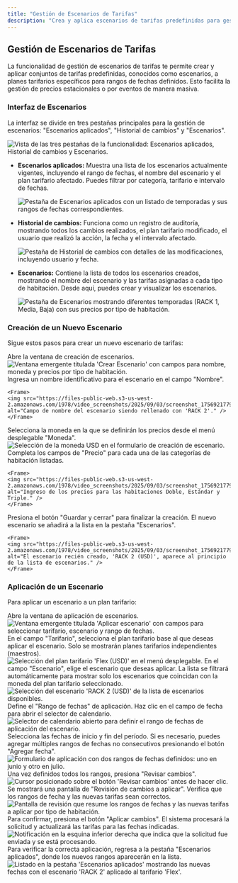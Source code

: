 ```yaml
---
title: "Gestión de Escenarios de Tarifas"
description: "Crea y aplica escenarios de tarifas predefinidas para gestionar precios estacionales o por eventos de manera eficiente."
---
```


## Gestión de Escenarios de Tarifas

La funcionalidad de gestión de escenarios de tarifas te permite crear y aplicar conjuntos de tarifas predefinidas, conocidos como escenarios, a planes tarifarios específicos para rangos de fechas definidos. Esto facilita la gestión de precios estacionales o por eventos de manera masiva.

### Interfaz de Escenarios

La interfaz se divide en tres pestañas principales para la gestión de escenarios: "Escenarios aplicados", "Historial de cambios" y "Escenarios".

<Frame>
<img src="https://files-public-web.s3-us-west-2.amazonaws.com/1978/video_screenshots/2025/09/03/screenshot_1756921778_0_68b87fb2d51be.jpg" alt="Vista de las tres pestañas de la funcionalidad: Escenarios aplicados, Historial de cambios y Escenarios." />
</Frame>

*   **Escenarios aplicados:** Muestra una lista de los escenarios actualmente vigentes, incluyendo el rango de fechas, el nombre del escenario y el plan tarifario afectado. Puedes filtrar por categoría, tarifario e intervalo de fechas.

    <Frame caption="Pestaña de Escenarios aplicados con un listado de temporadas y sus rangos de fechas correspondientes.">
    <img src="https://files-public-web.s3-us-west-2.amazonaws.com/1978/video_screenshots/2025/09/03/screenshot_1756921779_1_68b87fb318d8c.jpg" alt="Pestaña de Escenarios aplicados con un listado de temporadas y sus rangos de fechas correspondientes." />
    </Frame>

*   **Historial de cambios:** Funciona como un registro de auditoría, mostrando todos los cambios realizados, el plan tarifario modificado, el usuario que realizó la acción, la fecha y el intervalo afectado.

    <Frame caption="Pestaña de Historial de cambios con detalles de las modificaciones, incluyendo usuario y fecha.">
    <img src="https://files-public-web.s3-us-west-2.amazonaws.com/1978/video_screenshots/2025/09/03/screenshot_1756921779_2_68b87fb32a43c.jpg" alt="Pestaña de Historial de cambios con detalles de las modificaciones, incluyendo usuario y fecha." />
    </Frame>

*   **Escenarios:** Contiene la lista de todos los escenarios creados, mostrando el nombre del escenario y las tarifas asignadas a cada tipo de habitación. Desde aquí, puedes crear y visualizar los escenarios.

    <Frame caption="Pestaña de Escenarios mostrando diferentes temporadas (RACK 1, Media, Baja) con sus precios por tipo de habitación.">
    <img src="https://files-public-web.s3-us-west-2.amazonaws.com/1978/video_screenshots/2025/09/03/screenshot_1756921779_3_68b87fb348b0a.jpg" alt="Pestaña de Escenarios mostrando diferentes temporadas (RACK 1, Media, Baja) con sus precios por tipo de habitación." />
    </Frame>

### Creación de un Nuevo Escenario

Sigue estos pasos para crear un nuevo escenario de tarifas:

<Steps>
<Step title="Accede a la ventana de creación">
  Abre la ventana de creación de escenarios.

  <Frame>
  <img src="https://files-public-web.s3-us-west-2.amazonaws.com/1978/video_screenshots/2025/09/03/screenshot_1756921779_4_68b87fb35f126.jpg" alt="Ventana emergente titulada 'Crear Escenario' con campos para nombre, moneda y precios por tipo de habitación." />
  </Frame>
</Step>

<Step title="Ingresa el nombre del escenario">
  Ingresa un nombre identificativo para el escenario en el campo "Nombre".

    <Frame>
    <img src="https://files-public-web.s3-us-west-2.amazonaws.com/1978/video_screenshots/2025/09/03/screenshot_1756921779_5_68b87fb378f3e.jpg" alt="Campo de nombre del escenario siendo rellenado con 'RACK 2'." />
    </Frame>
</Step>

<Step title="Selecciona la moneda">
  Selecciona la moneda en la que se definirán los precios desde el menú desplegable "Moneda".

  <Frame>
  <img src="https://files-public-web.s3-us-west-2.amazonaws.com/1978/video_screenshots/2025/09/03/screenshot_1756921779_6_68b87fb38f2e8.jpg" alt="Selección de la moneda USD en el formulario de creación de escenario." />
  </Frame>
</Step>

<Step title="Define los precios por habitación">
  Completa los campos de "Precio" para cada una de las categorías de habitación listadas.

    <Frame>
    <img src="https://files-public-web.s3-us-west-2.amazonaws.com/1978/video_screenshots/2025/09/03/screenshot_1756921779_7_68b87fb39f13b.jpg" alt="Ingreso de los precios para las habitaciones Doble, Estándar y Triple." />
    </Frame>
</Step>

<Step title="Guarda el escenario">
  Presiona el botón "Guardar y cerrar" para finalizar la creación. El nuevo escenario se añadirá a la lista en la pestaña "Escenarios".

    <Frame>
    <img src="https://files-public-web.s3-us-west-2.amazonaws.com/1978/video_screenshots/2025/09/03/screenshot_1756921779_8_68b87fb3b0a91.jpg" alt="El escenario recién creado, 'RACK 2 (USD)', aparece al principio de la lista de escenarios." />
    </Frame>
</Step>
</Steps>

### Aplicación de un Escenario

Para aplicar un escenario a un plan tarifario:

<Steps>
<Step title="Accede a la ventana de aplicación">
  Abre la ventana de aplicación de escenarios.

  <Frame>
  <img src="https://files-public-web.s3-us-west-2.amazonaws.com/1978/video_screenshots/2025/09/03/screenshot_1756921779_9_68b87fb3c0e82.jpg" alt="Ventana emergente titulada 'Aplicar escenario' con campos para seleccionar tarifario, escenario y rango de fechas." />
  </Frame>
</Step>

<Step title="Selecciona el plan tarifario">
  En el campo "Tarifario", selecciona el plan tarifario base al que deseas aplicar el escenario. Solo se mostrarán planes tarifarios independientes (maestros).

  <Frame>
  <img src="https://files-public-web.s3-us-west-2.amazonaws.com/1978/video_screenshots/2025/09/03/screenshot_1756921779_10_68b87fb3dc355.jpg" alt="Selección del plan tarifario 'Flex (USD)' en el menú desplegable." />
  </Frame>
</Step>

<Step title="Selecciona el escenario">
  En el campo "Escenario", elige el escenario que deseas aplicar. La lista se filtrará automáticamente para mostrar solo los escenarios que coincidan con la moneda del plan tarifario seleccionado.

  <Frame>
  <img src="https://files-public-web.s3-us-west-2.amazonaws.com/1978/video_screenshots/2025/09/03/screenshot_1756921779_11_68b87fb3eb716.jpg" alt="Selección del escenario 'RACK 2 (USD)' de la lista de escenarios disponibles." />
  </Frame>
</Step>

<Step title="Define el rango de fechas">
  Define el "Rango de fechas" de aplicación. Haz clic en el campo de fecha para abrir el selector de calendario.

  <Frame>
  <img src="https://files-public-web.s3-us-west-2.amazonaws.com/1978/video_screenshots/2025/09/03/screenshot_1756921780_12_68b87fb409e25.jpg" alt="Selector de calendario abierto para definir el rango de fechas de aplicación del escenario." />
  </Frame>
</Step>

<Step title="Añade los rangos de fechas">
  Selecciona las fechas de inicio y fin del período. Si es necesario, puedes agregar múltiples rangos de fechas no consecutivos presionando el botón "Agregar fecha".

  <Frame>
  <img src="https://files-public-web.s3-us-west-2.amazonaws.com/1978/video_screenshots/2025/09/03/screenshot_1756921780_13_68b87fb4253e4.jpg" alt="Formulario de aplicación con dos rangos de fechas definidos: uno en junio y otro en julio." />
  </Frame>
</Step>

<Step title="Revisa los cambios">
  Una vez definidos todos los rangos, presiona "Revisar cambios".

  <Frame>
  <img src="https://files-public-web.s3-us-west-2.amazonaws.com/1978/video_screenshots/2025/09/03/screenshot_1756921780_14_68b87fb43a96c.jpg" alt="Cursor posicionado sobre el botón 'Revisar cambios' antes de hacer clic." />
  </Frame>
</Step>

<Step title="Verifica los cambios">
  Se mostrará una pantalla de "Revisión de cambios a aplicar". Verifica que los rangos de fecha y las nuevas tarifas sean correctos.

  <Frame>
  <img src="https://files-public-web.s3-us-west-2.amazonaws.com/1978/video_screenshots/2025/09/03/screenshot_1756921780_15_68b87fb44fc51.jpg" alt="Pantalla de revisión que resume los rangos de fechas y las nuevas tarifas a aplicar por tipo de habitación." />
  </Frame>
</Step>

<Step title="Aplica los cambios">
  Para confirmar, presiona el botón "Aplicar cambios". El sistema procesará la solicitud y actualizará las tarifas para las fechas indicadas.

  <Frame>
  <img src="https://files-public-web.s3-us-west-2.amazonaws.com/1978/video_screenshots/2025/09/03/screenshot_1756921780_16_68b87fb467f4d.jpg" alt="Notificación en la esquina inferior derecha que indica que la solicitud fue enviada y se está procesando." />
  </Frame>
</Step>

<Step title="Verifica la aplicación">
  Para verificar la correcta aplicación, regresa a la pestaña "Escenarios aplicados", donde los nuevos rangos aparecerán en la lista.

  <Frame>
  <img src="https://files-public-web.s3-us-west-2.amazonaws.com/1978/video_screenshots/2025/09/03/screenshot_1756921780_17_68b87fb47aaeb.jpg" alt="Listado en la pestaña 'Escenarios aplicados' mostrando las nuevas fechas con el escenario 'RACK 2' aplicado al tarifario 'Flex'." />
  </Frame>
</Step>
</Steps>

